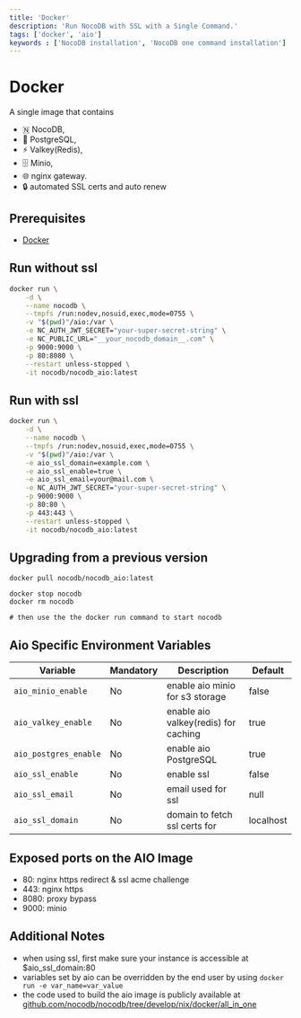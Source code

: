 ```yaml
---
title: 'Docker'
description: 'Run NocoDB with SSL with a Single Command.'
tags: ['docker', 'aio']
keywords : ['NocoDB installation', 'NocoDB one command installation']
---
```


# Docker

A single image that contains 
- 🇳  NocoDB,
- 🐘 PostgreSQL,
- ⚡ Valkey(Redis), 
- 🗄 Minio, 
- 🌐 nginx gateway.
- 🔒 automated SSL certs and auto renew

## Prerequisites
- [Docker](https://www.docker.com/get-started)

## Run without ssl

```bash
docker run \
	-d \
	--name nocodb \
	--tmpfs /run:nodev,nosuid,exec,mode=0755 \
	-v "$(pwd)"/aio:/var \
	-e NC_AUTH_JWT_SECRET="your-super-secret-string" \
	-e NC_PUBLIC_URL="__your_nocodb_domain__.com" \
	-p 9000:9000 \
	-p 80:8080 \
	--restart unless-stopped \
	-it nocodb/nocodb_aio:latest
```

## Run with ssl

```bash
docker run \
	-d \
	--name nocodb \
	--tmpfs /run:nodev,nosuid,exec,mode=0755 \
	-v "$(pwd)"/aio:/var \
	-e aio_ssl_domain=example.com \
	-e aio_ssl_enable=true \
	-e aio_ssl_email=your@mail.com \
	-e NC_AUTH_JWT_SECRET="your-super-secret-string" \
	-p 9000:9000 \
	-p 80:80 \
	-p 443:443 \
	--restart unless-stopped \
	-it nocodb/nocodb_aio:latest
```

## Upgrading from a previous version

```
docker pull nocodb/nocodb_aio:latest

docker stop nocodb
docker rm nocodb

# then use the the docker run command to start nocodb
```

## Aio Specific Environment Variables

| Variable              | Mandatory | Description                           | Default   |
|-----------------------|-----------|---------------------------------------|-----------|
| `aio_minio_enable`    | No        | enable aio minio for s3 storage       | false     |
| `aio_valkey_enable`   | No        | enable aio valkey(redis) for caching  | true      |
| `aio_postgres_enable` | No        | enable aio PostgreSQL                 | true      |
| `aio_ssl_enable`      | No        | enable ssl                            | false     |
| `aio_ssl_email`       | No        | email used for ssl                    | null      |
| `aio_ssl_domain`      | No        | domain to fetch ssl certs for         | localhost	|

## Exposed ports on the AIO Image

- 80: nginx https redirect & ssl acme challenge
- 443: nginx https
- 8080: proxy bypass
- 9000: minio

## Additional Notes

- when using ssl, first make sure your instance is accessible at $aio_ssl_domain:80
- variables set by aio can be overridden by the end user by using `docker run -e var_name=var_value`
- the code used to build the aio image is publicly available at [github.com/nocodb/nocodb/tree/develop/nix/docker/all_in_one](https://github.com/nocodb/nocodb/tree/develop/nix/docker/all_in_one)
